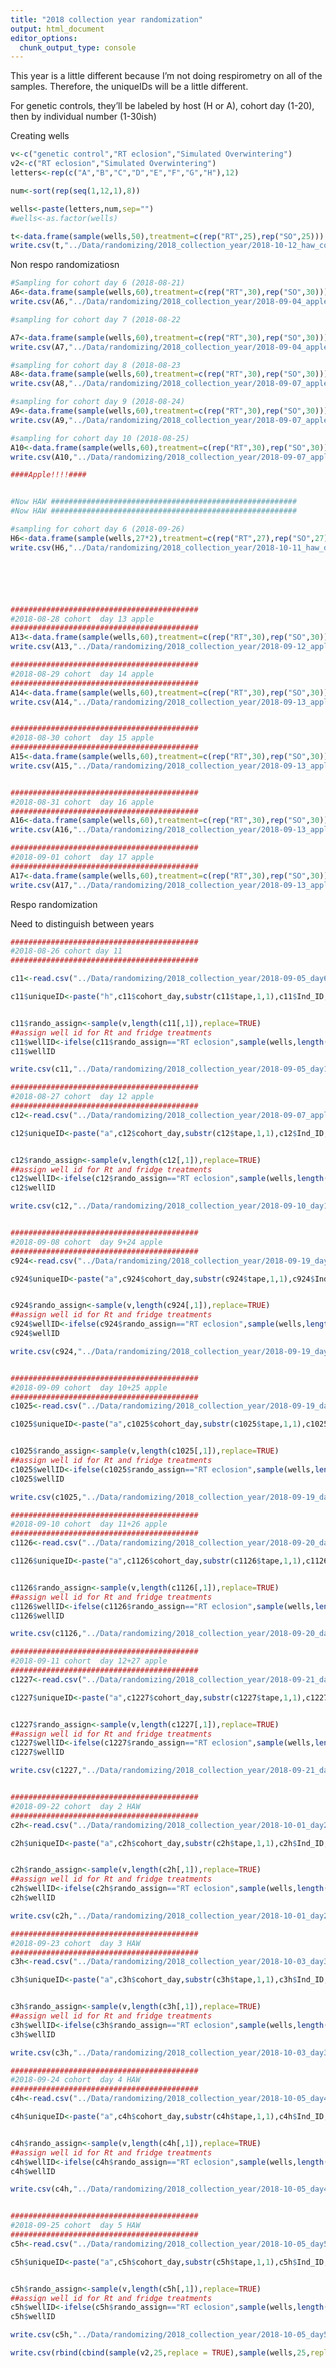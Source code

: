 ```yaml
---
title: "2018 collection year randomization"
output: html_document
editor_options: 
  chunk_output_type: console
---
```


This year is a little different because I'm not doing respirometry on all of the samples. Therefore, the uniqueIDs will be a little different. 

For genetic controls, they'll be labeled by host (H or A), cohort day (1-20), then by individual number (1-30ish)



Creating wells

```r
v<-c("genetic control","RT eclosion","Simulated Overwintering")
v2<-c("RT eclosion","Simulated Overwintering")
letters<-rep(c("A","B","C","D","E","F","G","H"),12)

num<-sort(rep(seq(1,12,1),8))

wells<-paste(letters,num,sep="")
#wells<-as.factor(wells)
```

```r

t<-data.frame(sample(wells,50),treatment=c(rep("RT",25),rep("SO",25)))
write.csv(t,"../Data/randomizing/2018_collection_year/2018-10-12_haw_cohortday2_2018-09-22.csv")
```

Non respo randomizatiosn 

```r
#Sampling for cohort day 6 (2018-08-21)
A6<-data.frame(sample(wells,60),treatment=c(rep("RT",30),rep("SO",30)))
write.csv(A6,"../Data/randomizing/2018_collection_year/2018-09-04_apple_day6_cohort_2018-08-21.csv")

#sampling for cohort day 7 (2018-08-22

A7<-data.frame(sample(wells,60),treatment=c(rep("RT",30),rep("SO",30)))
write.csv(A7,"../Data/randomizing/2018_collection_year/2018-09-04_apple_day7_cohort_2018-08-22.csv")

#sampling for cohort day 8 (2018-08-23
A8<-data.frame(sample(wells,60),treatment=c(rep("RT",30),rep("SO",30)))
write.csv(A8,"../Data/randomizing/2018_collection_year/2018-09-07_apple_day8_cohort_2018-08-23.csv")

#sampling for cohort day 9 (2018-08-24)
A9<-data.frame(sample(wells,60),treatment=c(rep("RT",30),rep("SO",30)))
write.csv(A9,"../Data/randomizing/2018_collection_year/2018-09-07_apple_day9_cohort_2018-08-24.csv")

#sampling for cohort day 10 (2018-08-25)
A10<-data.frame(sample(wells,60),treatment=c(rep("RT",30),rep("SO",30)))
write.csv(A10,"../Data/randomizing/2018_collection_year/2018-09-07_apple_day10_cohort_2018-08-25.csv")

####Apple!!!!####


#Now HAW #######################################################
#Now HAW #######################################################

#sampling for cohort day 6 (2018-09-26)
H6<-data.frame(sample(wells,27*2),treatment=c(rep("RT",27),rep("SO",27)))
write.csv(H6,"../Data/randomizing/2018_collection_year/2018-10-11_haw_day6_cohort_2018-09-26.csv")






##########################################
#2018-08-28 cohort  day 13 apple
##########################################
A13<-data.frame(sample(wells,60),treatment=c(rep("RT",30),rep("SO",30)))
write.csv(A13,"../Data/randomizing/2018_collection_year/2018-09-12_apple_day13_cohort_2018-08-28.csv")

##########################################
#2018-08-29 cohort  day 14 apple
##########################################
A14<-data.frame(sample(wells,60),treatment=c(rep("RT",30),rep("SO",30)))
write.csv(A14,"../Data/randomizing/2018_collection_year/2018-09-13_apple_day14_cohort_2018-08-29.csv")


##########################################
#2018-08-30 cohort  day 15 apple
##########################################
A15<-data.frame(sample(wells,60),treatment=c(rep("RT",30),rep("SO",30)))
write.csv(A15,"../Data/randomizing/2018_collection_year/2018-09-13_apple_day15_cohort_2018-08-30.csv")


##########################################
#2018-08-31 cohort  day 16 apple
##########################################
A16<-data.frame(sample(wells,60),treatment=c(rep("RT",30),rep("SO",30)))
write.csv(A16,"../Data/randomizing/2018_collection_year/2018-09-13_apple_day16_cohort_2018-08-31.csv")

##########################################
#2018-09-01 cohort  day 17 apple
##########################################
A17<-data.frame(sample(wells,60),treatment=c(rep("RT",30),rep("SO",30)))
write.csv(A17,"../Data/randomizing/2018_collection_year/2018-09-13_apple_day17_cohort_2018-09-01.csv")


```

Respo randomization 

Need to distinguish between years

```r
##########################################
#2018-08-26 cohort day 11
##########################################

c11<-read.csv("../Data/randomizing/2018_collection_year/2018-09-05_day6cohort_apple_2018-08-21_resp.csv")

c11$uniqueID<-paste("h",c11$cohort_day,substr(c11$tape,1,1),c11$Ind_ID,"_18",sep="")


c11$rando_assign<-sample(v,length(c11[,1]),replace=TRUE)
##assign well id for Rt and fridge treatments 
c11$wellID<-ifelse(c11$rando_assign=="RT eclosion",sample(wells,length(c11$Ind_ID),replace=FALSE),ifelse(c11$rando_assign=="Simulated Overwintering",sample(wells,length(c11$Ind_ID),replace=FALSE),""))
c11$wellID

write.csv(c11,"../Data/randomizing/2018_collection_year/2018-09-05_day11cohort_apple_2018-08-21_resp_randomized.csv")

##########################################
#2018-08-27 cohort  day 12 apple
##########################################
c12<-read.csv("../Data/randomizing/2018_collection_year/2018-09-07_apple_d12_2018-08-27cohort_data.csv")

c12$uniqueID<-paste("a",c12$cohort_day,substr(c12$tape,1,1),c12$Ind_ID,"_18",sep="")


c12$rando_assign<-sample(v,length(c12[,1]),replace=TRUE)
##assign well id for Rt and fridge treatments 
c12$wellID<-ifelse(c12$rando_assign=="RT eclosion",sample(wells,length(c12$Ind_ID),replace=FALSE),ifelse(c12$rando_assign=="Simulated Overwintering",sample(wells,length(c12$Ind_ID),replace=FALSE),""))
c12$wellID

write.csv(c12,"../Data/randomizing/2018_collection_year/2018-09-10_day12cohort_apple_2018-08-27_resp_randomized.csv")


##########################################
#2018-09-08 cohort  day 9+24 apple
##########################################
c924<-read.csv("../Data/randomizing/2018_collection_year/2018-09-19_day10_24cohort_apple_2018-09-08_resp.csv")

c924$uniqueID<-paste("a",c924$cohort_day,substr(c924$tape,1,1),c924$Ind_ID,"_18",sep="")


c924$rando_assign<-sample(v,length(c924[,1]),replace=TRUE)
##assign well id for Rt and fridge treatments 
c924$wellID<-ifelse(c924$rando_assign=="RT eclosion",sample(wells,length(c924$Ind_ID),replace=FALSE),ifelse(c924$rando_assign=="Simulated Overwintering",sample(wells,length(c924$Ind_ID),replace=FALSE),""))
c924$wellID

write.csv(c924,"../Data/randomizing/2018_collection_year/2018-09-19_day8_24cohort_apple_2018-09-08_resp_randomized.csv")


##########################################
#2018-09-09 cohort  day 10+25 apple
##########################################
c1025<-read.csv("../Data/randomizing/2018_collection_year/2018-09-19_day10_25cohort_apple_2018-09-09_resp.csv")

c1025$uniqueID<-paste("a",c1025$cohort_day,substr(c1025$tape,1,1),c1025$Ind_ID,"_18",sep="")


c1025$rando_assign<-sample(v,length(c1025[,1]),replace=TRUE)
##assign well id for Rt and fridge treatments 
c1025$wellID<-ifelse(c1025$rando_assign=="RT eclosion",sample(wells,length(c1025$Ind_ID),replace=FALSE),ifelse(c1025$rando_assign=="Simulated Overwintering",sample(wells,length(c1025$Ind_ID),replace=FALSE),""))
c1025$wellID

write.csv(c1025,"../Data/randomizing/2018_collection_year/2018-09-19_day10_25cohort_apple_2018-09-09_resp_randomized.csv")

##########################################
#2018-09-10 cohort  day 11+26 apple
##########################################
c1126<-read.csv("../Data/randomizing/2018_collection_year/2018-09-20_day11_26cohort_apple_2018-09-10_resp.csv")

c1126$uniqueID<-paste("a",c1126$cohort_day,substr(c1126$tape,1,1),c1126$Ind_ID,"_18",sep="")


c1126$rando_assign<-sample(v,length(c1126[,1]),replace=TRUE)
##assign well id for Rt and fridge treatments 
c1126$wellID<-ifelse(c1126$rando_assign=="RT eclosion",sample(wells,length(c1126$Ind_ID),replace=FALSE),ifelse(c1126$rando_assign=="Simulated Overwintering",sample(wells,length(c1126$Ind_ID),replace=FALSE),""))
c1126$wellID

write.csv(c1126,"../Data/randomizing/2018_collection_year/2018-09-20_day11_26cohort_apple_2018-09-10_resp_randomized.csv")

##########################################
#2018-09-11 cohort  day 12+27 apple
##########################################
c1227<-read.csv("../Data/randomizing/2018_collection_year/2018-09-21_day12_27cohort_apple_2018-09-11_resp.csv")

c1227$uniqueID<-paste("a",c1227$cohort_day,substr(c1227$tape,1,1),c1227$Ind_ID,"_18",sep="")


c1227$rando_assign<-sample(v,length(c1227[,1]),replace=TRUE)
##assign well id for Rt and fridge treatments 
c1227$wellID<-ifelse(c1227$rando_assign=="RT eclosion",sample(wells,length(c1227$Ind_ID),replace=FALSE),ifelse(c1227$rando_assign=="Simulated Overwintering",sample(wells,length(c1227$Ind_ID),replace=FALSE),""))
c1227$wellID

write.csv(c1227,"../Data/randomizing/2018_collection_year/2018-09-21_day12_27cohort_apple_2018-09-11_resp_randomized.csv")


##########################################
#2018-09-22 cohort  day 2 HAW
##########################################
c2h<-read.csv("../Data/randomizing/2018_collection_year/2018-10-01_day2_cohort_haw_2018-09-22_resp.csv")

c2h$uniqueID<-paste("a",c2h$cohort_day,substr(c2h$tape,1,1),c2h$Ind_ID,"_18",sep="")


c2h$rando_assign<-sample(v,length(c2h[,1]),replace=TRUE)
##assign well id for Rt and fridge treatments 
c2h$wellID<-ifelse(c2h$rando_assign=="RT eclosion",sample(wells,length(c2h$Ind_ID),replace=FALSE),ifelse(c2h$rando_assign=="Simulated Overwintering",sample(wells,length(c2h$Ind_ID),replace=FALSE),""))
c2h$wellID

write.csv(c2h,"../Data/randomizing/2018_collection_year/2018-10-01_day2_cohort_haw_2018-09-22_resp_randomized.csv")

##########################################
#2018-09-23 cohort  day 3 HAW
##########################################
c3h<-read.csv("../Data/randomizing/2018_collection_year/2018-10-03_day3_cohort_haw_2018-09-23_resp.csv")

c3h$uniqueID<-paste("a",c3h$cohort_day,substr(c3h$tape,1,1),c3h$Ind_ID,"_18",sep="")


c3h$rando_assign<-sample(v,length(c3h[,1]),replace=TRUE)
##assign well id for Rt and fridge treatments 
c3h$wellID<-ifelse(c3h$rando_assign=="RT eclosion",sample(wells,length(c3h$Ind_ID),replace=FALSE),ifelse(c3h$rando_assign=="Simulated Overwintering",sample(wells,length(c3h$Ind_ID),replace=FALSE),""))
c3h$wellID

write.csv(c3h,"../Data/randomizing/2018_collection_year/2018-10-03_day3_cohort_haw_2018-09-23_resp_randomized.csv")

##########################################
#2018-09-24 cohort  day 4 HAW
##########################################
c4h<-read.csv("../Data/randomizing/2018_collection_year/2018-10-05_day4_cohort_haw_2018-09-24_resp.csv")

c4h$uniqueID<-paste("a",c4h$cohort_day,substr(c4h$tape,1,1),c4h$Ind_ID,"_18",sep="")


c4h$rando_assign<-sample(v,length(c4h[,1]),replace=TRUE)
##assign well id for Rt and fridge treatments 
c4h$wellID<-ifelse(c4h$rando_assign=="RT eclosion",sample(wells,length(c4h$Ind_ID),replace=FALSE),ifelse(c4h$rando_assign=="Simulated Overwintering",sample(wells,length(c4h$Ind_ID),replace=FALSE),""))
c4h$wellID

write.csv(c4h,"../Data/randomizing/2018_collection_year/2018-10-05_day4_cohort_haw_2018-09-24_resp_randomized.csv")


##########################################
#2018-09-25 cohort  day 5 HAW
##########################################
c5h<-read.csv("../Data/randomizing/2018_collection_year/2018-10-05_day5_cohort_haw_2018-09-25_resp.csv")

c5h$uniqueID<-paste("a",c5h$cohort_day,substr(c5h$tape,1,1),c5h$Ind_ID,"_18",sep="")


c5h$rando_assign<-sample(v,length(c5h[,1]),replace=TRUE)
##assign well id for Rt and fridge treatments 
c5h$wellID<-ifelse(c5h$rando_assign=="RT eclosion",sample(wells,length(c5h$Ind_ID),replace=FALSE),ifelse(c5h$rando_assign=="Simulated Overwintering",sample(wells,length(c5h$Ind_ID),replace=FALSE),""))
c5h$wellID

write.csv(c5h,"../Data/randomizing/2018_collection_year/2018-10-05_day5_cohort_haw_2018-09-25_resp_randomized.csv")
```

```r
write.csv(rbind(cbind(sample(v2,25,replace = TRUE),sample(wells,25,replace=FALSE)),cbind(sample(v2,25,replace = TRUE),sample(wells,25,replace=FALSE))),"test.csv")

```